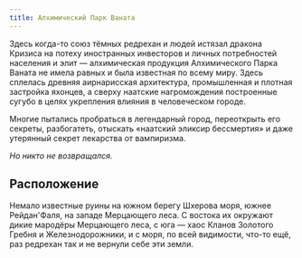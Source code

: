 ```yaml
---
title: Алхимический Парк Ваната
---
```


<ButtonCover src="pic.jpg" title="Алхимический Парк Ваната" authorHref="https://www.artstation.com/laliashvili" author="Ivan Laliashvili"/>

<BlockquoteBox attention text>
Здесь когда-то союз тёмных редрехан и людей истязал дракона Кризиса на потеху иностранных инвесторов и личных потребностей населения и элит — алхимическая продукция Алхимического Парка Ваната не имела равных и была известная по всему миру. Здесь сплелась древняя аирнарисская архитектура, промышленная и плотная застройка яхонцев, а сверху наатские нагромождения построенные сугубо в целях укрепления влияния в человеческом городе. 

Многие пытались пробраться в легендарный город, переоткрыть его секреты, разбогатеть, отыскать «наатский эликсир бессмертия» и даже утерянный секрет лекарства от вампиризма. 

*Но никто не возвращался.*
</BlockquoteBox>

## Расположение
Немало известные руины на южном берегу Шхерова моря, южнее Рейдан'Фаля, на западе Мерцающего леса. С востока их окружают дикие мародёры Мерцающего леса, с юга — хаос Кланов Золотого Гребня и Железнодорожники, и с моря, по всей видимости, что-то ещё, раз редрехан так и не вернули себе эти земли.